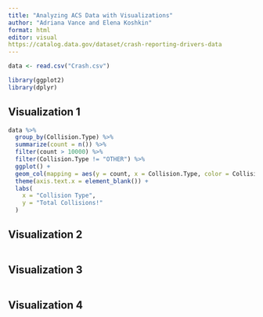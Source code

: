 ```yaml
---
title: "Analyzing ACS Data with Visualizations"
author: "Adriana Vance and Elena Koshkin"
format: html
editor: visual
https://catalog.data.gov/dataset/crash-reporting-drivers-data 
---
```


```r
data <- read.csv("Crash.csv")

library(ggplot2)
library(dplyr)

```

## Visualization 1

```r
data %>%
  group_by(Collision.Type) %>%
  summarize(count = n()) %>%
  filter(count > 10000) %>%
  filter(Collision.Type != "OTHER") %>%
  ggplot() + 
  geom_col(mapping = aes(y = count, x = Collision.Type, color = Collision.Type)) + 
  theme(axis.text.x = element_blank()) + 
  labs(
    x = "Collision Type",
    y = "Total Collisions!"
  ) 
```

## Visualization 2

```r

```

## Visualization 3

```r

```

## Visualization 4

```r

```
